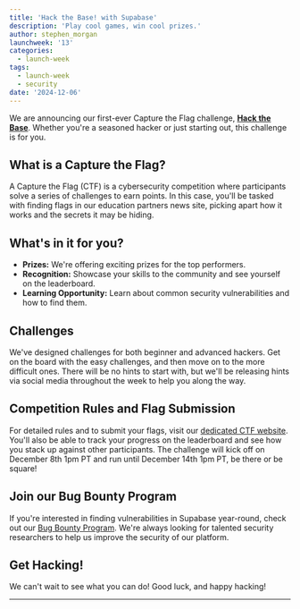 ```yaml
---
title: 'Hack the Base! with Supabase'
description: 'Play cool games, win cool prizes.'
author: stephen_morgan
launchweek: '13'
categories:
  - launch-week
tags:
  - launch-week
  - security
date: '2024-12-06'
---
```


We are announcing our first-ever Capture the Flag challenge, [**Hack the Base**](https://ctf.supabase.com). Whether you're a seasoned hacker or just starting out, this challenge is for you.

## What is a Capture the Flag?

A Capture the Flag (CTF) is a cybersecurity competition where participants solve a series of challenges to earn points. In this case, you'll be tasked with finding flags in our education partners news site, picking apart how it works and the secrets it may be hiding.

## What's in it for you?

- **Prizes:** We're offering exciting prizes for the top performers.
- **Recognition:** Showcase your skills to the community and see yourself on the leaderboard.
- **Learning Opportunity:** Learn about common security vulnerabilities and how to find them.

## Challenges

We've designed challenges for both beginner and advanced hackers. Get on the board with the easy challenges, and then move on to the more difficult ones. There will be no hints to start with, but we'll be releasing hints via social media throughout the week to help you along the way.

## Competition Rules and Flag Submission

For detailed rules and to submit your flags, visit our [dedicated CTF website](https://ctf.supabase.com). You'll also be able to track your progress on the leaderboard and see how you stack up against other participants.
The challenge will kick off on December 8th 1pm PT and run until December 14th 1pm PT, be there or be square!

## Join our Bug Bounty Program

If you're interested in finding vulnerabilities in Supabase year-round, check out our [Bug Bounty Program](https://supabase.com/.well-known/security.txt). We're always looking for talented security researchers to help us improve the security of our platform.

## Get Hacking!

We can't wait to see what you can do! Good luck, and happy hacking!

---
